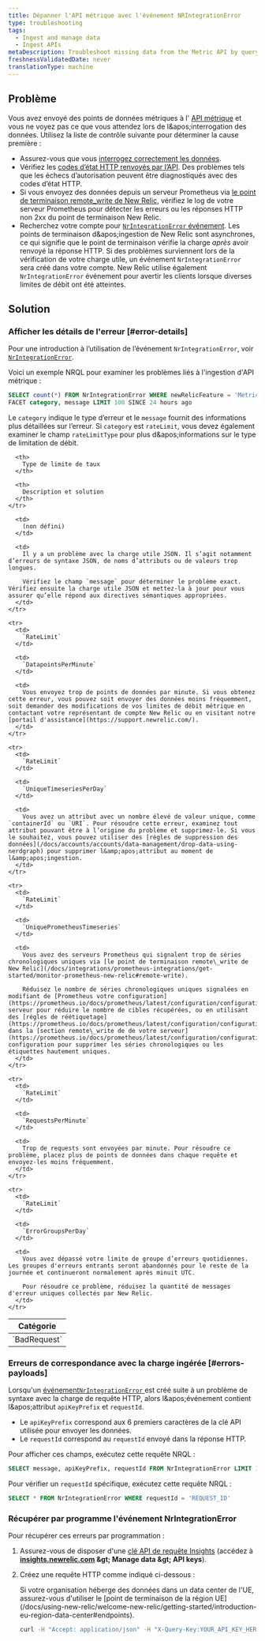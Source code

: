 ```yaml
---
title: Dépanner l'API métrique avec l'événement NRIntegrationError
type: troubleshooting
tags:
  - Ingest and manage data
  - Ingest APIs
metaDescription: Troubleshoot missing data from the Metric API by querying NRIntegrationError data.
freshnessValidatedDate: never
translationType: machine
---
```


## Problème

Vous avez envoyé des points de données métriques à l' [API métrique](/docs/introduction-new-relic-metric-api) et vous ne voyez pas ce que vous attendez lors de l&amp;apos;interrogation des données. Utilisez la liste de contrôle suivante pour déterminer la cause première :

* Assurez-vous que vous [interrogez correctement les données](/docs/introduction-new-relic-metric-api#view-and-query).
* Vérifiez les [codes d’état HTTP renvoyés par l’API](/docs/report-metrics-metric-api#response-validation). Des problèmes tels que les échecs d’autorisation peuvent être diagnostiqués avec des codes d’état HTTP.
* Si vous envoyez des données depuis un serveur Prometheus via [le point de terminaison remote\_write de New Relic](/docs/integrations/prometheus-integrations/get-started/monitor-prometheus-new-relic#remote-write), vérifiez le log de votre serveur Prometheus pour détecter les erreurs ou les réponses HTTP non 2xx du point de terminaison New Relic.
* Recherchez votre compte pour [`NrIntegrationError` événement](/docs/telemetry-data-platform/manage-data/nrintegrationerror). Les points de terminaison d&amp;apos;ingestion de New Relic sont asynchrones, ce qui signifie que le point de terminaison vérifie la charge *après* avoir renvoyé la réponse HTTP. Si des problèmes surviennent lors de la vérification de votre charge utile, un événement `NrIntegrationError` sera créé dans votre compte. New Relic utilise également `NrIntegrationError` événement pour avertir les clients lorsque diverses limites de débit ont été atteintes.

## Solution

### Afficher les détails de l'erreur [#error-details]

Pour une introduction à l’utilisation de l’événement `NrIntegrationError`, voir [`NrIntegrationError`](/docs/telemetry-data-platform/manage-data/nrintegrationerror).

Voici un exemple NRQL pour examiner les problèmes liés à l'ingestion d'API métrique :

```sql
SELECT count(*) FROM NrIntegrationError WHERE newRelicFeature = 'Metrics' 
FACET category, message LIMIT 100 SINCE 24 hours ago
```

Le `category` indique le type d’erreur et le `message` fournit des informations plus détaillées sur l’erreur. Si `category` est `rateLimit`, vous devez également examiner le champ `rateLimitType` pour plus d&amp;apos;informations sur le type de limitation de débit.

<table>
  <thead>
    <tr>
      <th>
        Catégorie
      </th>

      <th>
        Type de limite de taux
      </th>

      <th>
        Description et solution
      </th>
    </tr>
  </thead>

  <tbody>
    <tr>
      <td>
        `BadRequest`
      </td>

      <td>
        (non défini)
      </td>

      <td>
        Il y a un problème avec la charge utile JSON. Il s’agit notamment d’erreurs de syntaxe JSON, de noms d’attributs ou de valeurs trop longues.

        Vérifiez le champ `message` pour déterminer le problème exact. Vérifiez ensuite la charge utile JSON et mettez-la à jour pour vous assurer qu’elle répond aux directives sémantiques appropriées.
      </td>
    </tr>

    <tr>
      <td>
        `RateLimit`
      </td>

      <td>
        `DatapointsPerMinute`
      </td>

      <td>
        Vous envoyez trop de points de données par minute. Si vous obtenez cette erreur, vous pouvez soit envoyer des données moins fréquemment, soit demander des modifications de vos limites de débit métrique en contactant votre représentant de compte New Relic ou en visitant notre [portail d'assistance](https://support.newrelic.com/).
      </td>
    </tr>

    <tr>
      <td>
        `RateLimit`
      </td>

      <td>
        `UniqueTimeseriesPerDay`
      </td>

      <td>
        Vous avez un attribut avec un nombre élevé de valeur unique, comme `containerId` ou `URI`. Pour résoudre cette erreur, examinez tout attribut pouvant être à l’origine du problème et supprimez-le. Si vous le souhaitez, vous pouvez utiliser des [règles de suppression des données](/docs/accounts/accounts/data-management/drop-data-using-nerdgraph) pour supprimer l&amp;apos;attribut au moment de l&amp;apos;ingestion.
      </td>
    </tr>

    <tr>
      <td>
        `RateLimit`
      </td>

      <td>
        `UniquePrometheusTimeseries`
      </td>

      <td>
        Vous avez des serveurs Prometheus qui signalent trop de séries chronologiques uniques via [le point de terminaison remote\_write de New Relic](/docs/integrations/prometheus-integrations/get-started/monitor-prometheus-new-relic#remote-write).

        Réduisez le nombre de séries chronologiques uniques signalées en modifiant de [Prometheus votre configuration](https://prometheus.io/docs/prometheus/latest/configuration/configuration/) serveur pour réduire le nombre de cibles récupérées, ou en utilisant des [règles de réétiquetage](https://prometheus.io/docs/prometheus/latest/configuration/configuration/#relabel_config) dans la [section remote\_write de de votre serveur](https://prometheus.io/docs/prometheus/latest/configuration/configuration/#remote_write) configuration pour supprimer les séries chronologiques ou les étiquettes hautement uniques.
      </td>
    </tr>

    <tr>
      <td>
        `RateLimit`
      </td>

      <td>
        `RequestsPerMinute`
      </td>

      <td>
        Trop de requests sont envoyées par minute. Pour résoudre ce problème, placez plus de points de données dans chaque requête et envoyez-les moins fréquemment.
      </td>
    </tr>

    <tr>
      <td>
        `RateLimit`
      </td>

      <td>
        `ErrorGroupsPerDay`
      </td>

      <td>
        Vous avez dépassé votre limite de groupe d’erreurs quotidiennes. Les groupes d'erreurs entrants seront abandonnés pour le reste de la journée et continueront normalement après minuit UTC.

        Pour résoudre ce problème, réduisez la quantité de messages d'erreur uniques collectés par New Relic.
      </td>
    </tr>
  </tbody>
</table>

### Erreurs de correspondance avec la charge ingérée [#errors-payloads]

Lorsqu'un [événement`NrIntegrationError` ](/docs/telemetry-data-platform/manage-data/nrintegrationerror)est créé suite à un problème de syntaxe avec la charge de requête HTTP, alors l&amp;apos;événement contient l&amp;apos;attribut `apiKeyPrefix` et `requestId`.

* Le `apiKeyPrefix` correspond aux 6 premiers caractères de la clé API utilisée pour envoyer les données.
* Le `requestId` correspond au `requestId` envoyé dans la réponse HTTP.

Pour afficher ces champs, exécutez cette requête NRQL :

```sql
SELECT message, apiKeyPrefix, requestId FROM NrIntegrationError LIMIT 100
```

Pour vérifier un `requestId` spécifique, exécutez cette requête NRQL :

```sql
SELECT * FROM NrIntegrationError WHERE requestId = 'REQUEST_ID'
```

### Récupérer par programme l'événement NrIntegrationError

Pour récupérer ces erreurs par programmation :

1. Assurez-vous de disposer d'une [clé API de requête Insights](/docs/insights/insights-api/get-data/query-insights-event-data-api) (accédez à <DNT>**[insights.newrelic.com](https://insights.newrelic.com) &amp;gt; Manage data &amp;gt; API keys**</DNT>).

2. Créez une requête HTTP comme indiqué ci-dessous :

   <Callout variant="tip">
     Si votre organisation héberge des données dans un data center de l'UE, assurez-vous d'utiliser le [point de terminaison de la région UE](/docs/using-new-relic/welcome-new-relic/getting-started/introduction-eu-region-data-center#endpoints).
   </Callout>

   ```bash
   curl -H "Accept: application/json" -H "X-Query-Key:YOUR_API_KEY_HERE" "https://insights-api.newrelic.com/v1/accounts/YOUR_ACCOUNT_HERE/query?nrql=SELECT%20*%20FROM%20NrIntegrationError%20where%20newRelicFeature='Metrics'"
   ```